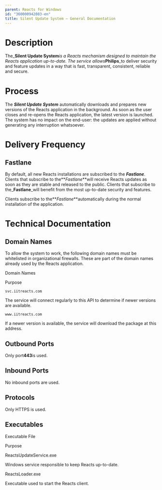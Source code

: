 ```yaml
---
parent: Reacts for Windows
id: "360000942083-en"
title: Silent Update System — General Documentation
---
```

Description
===========

The_**Silent Update System**_is a Reacts mechanism designed to maintain the Reacts application up-to-date. The service allows_**Philips**_to deliver security and feature updates in a way that is fast, transparent, consistent, reliable and secure.

Process
=======

The _**Silent Update System**_ automatically downloads and prepares new versions of the Reacts application in the background. As soon as the user closes and re-opens the Reacts application, the latest version is launched. The system has no impact on the end-user: the updates are applied without generating any interruption whatsoever.

Delivery Frequency
==================

Fastlane
--------

By default, all new Reacts installations are subscribed to the _**Fastlane**_. Clients that subscribe to the**_Fastlane_**will receive Reacts updates as soon as they are stable and released to the public. Clients that subscribe to the_**Fastlane**_will benefit from the most up-to-date security and features.

Clients subscribe to the**_Fastlane_**automatically during the normal installation of the application.

Technical Documentation
=======================

Domain Names
------------

To allow the system to work, the following domain names must be whitelisted in organizational firewalls. These are part of the domain names already used by the Reacts application.

 

Domain Names

Purpose

`svc.iitreacts.com`

The service will connect regularly to this API to determine if newer versions are available.

`www.iitreacts.com`

If a newer version is available, the service will download the package at this address.

Outbound Ports
--------------

Only port**443**is used.

Inbound Ports
-------------

No inbound ports are used.

Protocols
---------

Only HTTPS is used.

Executables
-----------

 

Executable File

Purpose

ReactsUpdateService.exe

Windows service responsible to keep Reacts up-to-date.

ReactsLoader.exe

Executable used to start the Reacts client.


